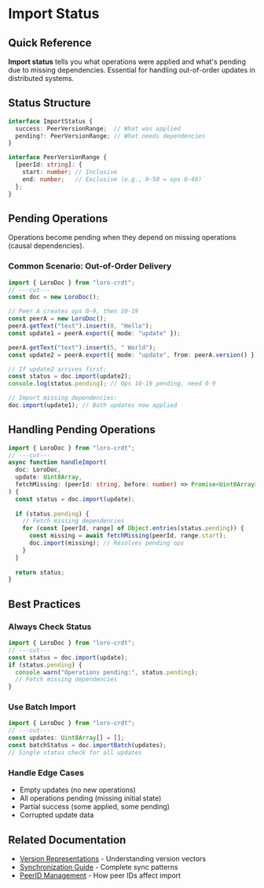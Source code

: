 # Import Status

## Quick Reference

**Import status** tells you what operations were applied and what's pending due to missing dependencies. Essential for handling out-of-order updates in distributed systems.

## Status Structure

```ts
interface ImportStatus {
  success: PeerVersionRange;  // What was applied
  pending?: PeerVersionRange; // What needs dependencies
}

interface PeerVersionRange {
  [peerId: string]: {
    start: number; // Inclusive
    end: number;   // Exclusive (e.g., 0-50 = ops 0-49)
  };
}
```


## Pending Operations

Operations become pending when they depend on missing operations (causal dependencies).

### Common Scenario: Out-of-Order Delivery

```ts twoslash
import { LoroDoc } from "loro-crdt";
// ---cut---
const doc = new LoroDoc();

// Peer A creates ops 0-9, then 10-19
const peerA = new LoroDoc();
peerA.getText("text").insert(0, "Hello");
const update1 = peerA.export({ mode: "update" });

peerA.getText("text").insert(5, " World");
const update2 = peerA.export({ mode: "update", from: peerA.version() });

// If update2 arrives first:
const status = doc.import(update2);
console.log(status.pending); // Ops 10-19 pending, need 0-9

// Import missing dependencies:
doc.import(update1); // Both updates now applied
```

## Handling Pending Operations

```ts twoslash
import { LoroDoc } from "loro-crdt";
// ---cut---
async function handleImport(
  doc: LoroDoc,
  update: Uint8Array,
  fetchMissing: (peerId: string, before: number) => Promise<Uint8Array>
) {
  const status = doc.import(update);
  
  if (status.pending) {
    // Fetch missing dependencies
    for (const [peerId, range] of Object.entries(status.pending)) {
      const missing = await fetchMissing(peerId, range.start);
      doc.import(missing); // Resolves pending ops
    }
  }
  
  return status;
}
```


## Best Practices

### Always Check Status
```ts twoslash
import { LoroDoc } from "loro-crdt";
// ---cut---
const status = doc.import(update);
if (status.pending) {
  console.warn("Operations pending:", status.pending);
  // Fetch missing dependencies
}
```

### Use Batch Import
```ts twoslash
import { LoroDoc } from "loro-crdt";
// ---cut---
const updates: Uint8Array[] = [];
const batchStatus = doc.importBatch(updates);
// Single status check for all updates
```

### Handle Edge Cases
- Empty updates (no new operations)
- All operations pending (missing initial state)
- Partial success (some applied, some pending)
- Corrupted update data

## Related Documentation

- [Version Representations](./version_representations) - Understanding version vectors
- [Synchronization Guide](../user-guide/sync) - Complete sync patterns
- [PeerID Management](./peerid_management) - How peer IDs affect import